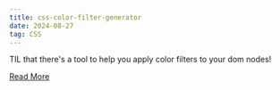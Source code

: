 ```yaml
---
title: css-color-filter-generator
date: 2024-08-27
tag: CSS
---
```


TIL that there's a tool to help you apply color filters to your dom nodes!

[Read More](https://angel-rs.github.io/css-color-filter-generator/)
